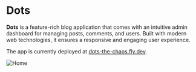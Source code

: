 # Dots

**Dots** is a feature-rich blog application that comes with an intuitive admin dashboard for managing posts, comments, and users. Built with modern web technologies, it ensures a responsive and engaging user experience.

The app is currently deployed at [dots-the-chaos.fly.dev](https://dots-the-chaos.fly.dev).

![Home](../public/home.svg)
